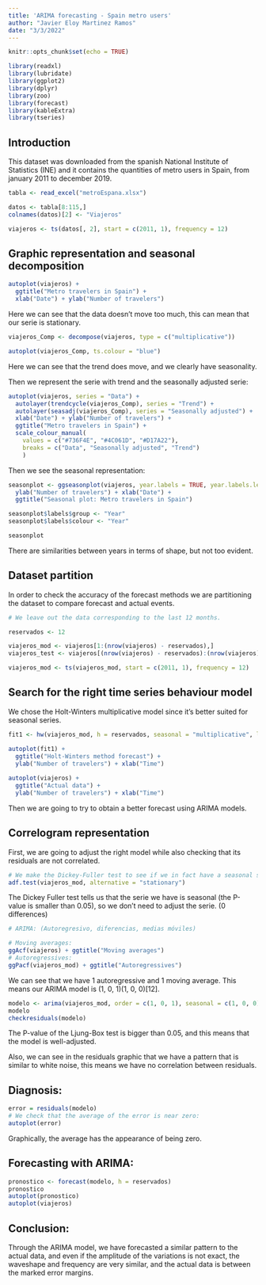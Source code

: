 ```yaml
---
title: 'ARIMA forecasting - Spain metro users'
author: "Javier Eloy Martinez Ramos"
date: "3/3/2022"
---
```


```r
knitr::opts_chunk$set(echo = TRUE)
```

```r
library(readxl)
library(lubridate)
library(ggplot2)
library(dplyr)
library(zoo)
library(forecast)
library(kableExtra)
library(tseries)
```

## Introduction

This dataset was downloaded from the spanish National Institute of Statistics
(INE) and it contains the quantities of metro users in Spain, from january 2011
to december 2019.

```r
tabla <- read_excel("metroEspana.xlsx")

datos <- tabla[8:115,]
colnames(datos)[2] <- "Viajeros"

viajeros <- ts(datos[, 2], start = c(2011, 1), frequency = 12)
```

## Graphic representation and seasonal decomposition

```r
autoplot(viajeros) + 
  ggtitle("Metro travelers in Spain") + 
  xlab("Date") + ylab("Number of travelers")
```

Here we can see that the data doesn't move too much, this can mean that our 
serie is stationary.

```r
viajeros_Comp <- decompose(viajeros, type = c("multiplicative"))

autoplot(viajeros_Comp, ts.colour = "blue")
```

Here we can see that the trend does move, and we clearly have seasonality.

Then we represent the serie with trend and the seasonally adjusted serie:

```r
autoplot(viajeros, series = "Data") +
  autolayer(trendcycle(viajeros_Comp), series = "Trend") +
  autolayer(seasadj(viajeros_Comp), series = "Seasonally adjusted") +
  xlab("Date") + ylab("Number of travelers") +
  ggtitle("Metro travelers in Spain") +
  scale_colour_manual(
    values = c("#736F4E", "#4C061D", "#D17A22"),
    breaks = c("Data", "Seasonally adjusted", "Trend")
    )
```

Then we see the seasonal representation:

```r
seasonplot <- ggseasonplot(viajeros, year.labels = TRUE, year.labels.left = TRUE) +
  ylab("Number of travelers") + xlab("Date") +
  ggtitle("Seasonal plot: Metro travelers in Spain")

seasonplot$labels$group <- "Year"
seasonplot$labels$colour <- "Year"

seasonplot
```

There are similarities between years in terms of shape, but not too evident.

## Dataset partition

In order to check the accuracy of the forecast methods we are partitioning the
dataset to compare forecast and actual events.

```r
# We leave out the data corresponding to the last 12 months.

reservados <- 12

viajeros_mod <- viajeros[1:(nrow(viajeros) - reservados),]
viajeros_test <- viajeros[(nrow(viajeros) - reservados):(nrow(viajeros)),]

viajeros_mod <- ts(viajeros_mod, start = c(2011, 1), frequency = 12)
```

## Search for the right time series behaviour model

We chose the Holt-Winters multiplicative model since it's better suited for 
seasonal series.

```r
fit1 <- hw(viajeros_mod, h = reservados, seasonal = "multiplicative", level = c(80, 95))

autoplot(fit1) +
  ggtitle("Holt-Winters method forecast") +
  ylab("Number of travelers") + xlab("Time")
  
autoplot(viajeros) +
  ggtitle("Actual data") +
  ylab("Number of travelers") + xlab("Time")
```

Then we are going to try to obtain a better forecast using ARIMA models.

## Correlogram representation

First, we are going to adjust the right model while also checking that its 
residuals are not correlated.

```r
# We make the Dickey-Fuller test to see if we in fact have a seasonal serie:
adf.test(viajeros_mod, alternative = "stationary")
```

The Dickey Fuller test tells us that the serie we have is seasonal (the P-value 
is smaller than 0.05), so we don't need to adjust the serie. (0 differences)

```r
# ARIMA: (Autoregresivo, diferencias, medias móviles)

# Moving averages:
ggAcf(viajeros) + ggtitle("Moving averages")
# Autoregressives:
ggPacf(viajeros_mod) + ggtitle("Autoregressives")
```

We can see that we have 1 autoregressive and 1 moving average. This means our 
ARIMA model is (1, 0, 1)(1, 0, 0)[12].

```r
modelo <- arima(viajeros_mod, order = c(1, 0, 1), seasonal = c(1, 0, 0))
modelo
checkresiduals(modelo)
```

The P-value of the Ljung-Box test is bigger than 0.05, and this means that the
model is well-adjusted.

Also, we can see in the residuals graphic that we have a pattern that is similar 
to white noise, this means we have no correlation between residuals.

## Diagnosis:

```r
error = residuals(modelo)
# We check that the average of the error is near zero:
autoplot(error)
```

Graphically, the average has the appearance of being zero.

## Forecasting with ARIMA:

```r
pronostico <- forecast(modelo, h = reservados)
pronostico
autoplot(pronostico)
autoplot(viajeros)
```

## Conclusion:

Through the ARIMA model, we have forecasted a similar pattern to the actual 
data, and even if the amplitude of the variations is not exact, the waveshape 
and frequency are very similar, and the actual data is between the marked error
margins.
